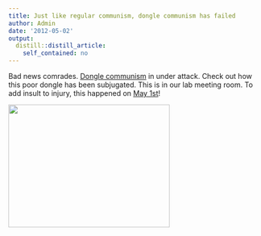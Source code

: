 ```yaml
---
title: Just like regular communism, dongle communism has failed
author: Admin
date: '2012-05-02'
output:
  distill::distill_article:
    self_contained: no
---
```


Bad news comrades. <a href="http://simplystatistics.tumblr.com/post/10555655037/dongle-communism" target="_blank">Dongle communism</a> in under attack. Check out how this poor dongle has been subjugated. This is in our lab meeting room. To add insult to injury, this happened on <a href="http://en.wikipedia.org/wiki/International_Workers%27_Day" target="_blank">May 1st</a>! 

<img height="244" src="http://rafalab.jhsph.edu/simplystats/dongle-capitalism.jpg" width="320" />
